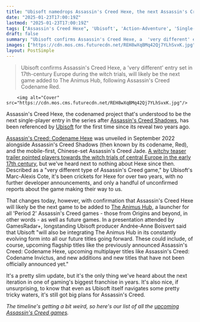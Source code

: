 ```yaml
---
title: "Ubisoft namedrops Assassin's Creed Hexe, the next Assassin's Creed game after Shadows, for the first time in more than 2 years as it reveals new launcher"
date: "2025-01-23T17:00:19Z"
lastmod: "2025-01-23T17:00:19Z"
tags: ["Assassin's Creed Hexe", 'Ubisoft', 'Action-Adventure', 'Single-Player', 'PC', 'Consoles']
draft: false
summary: "Ubisoft confirms Assassin's Creed Hexe, a  'very different' entry set in 17th-century Europe during the witch trials, will likely be the next game added to The Animus Hub,  following Assassin's Creed Codename Red. "
images: ["https://cdn.mos.cms.futurecdn.net/REH8wXqBMq42Qj7YLhSvxK.jpg"]
layout: PostSimple
---
```

> Ubisoft confirms Assassin's Creed Hexe, a  'very different' entry set in 17th-century Europe during the witch trials, will likely be the next game added to The Animus Hub,  following Assassin's Creed Codename Red. 


        <img alt="Cover" src="https://cdn.mos.cms.futurecdn.net/REH8wXqBMq42Qj7YLhSvxK.jpg"/>
        
Assassin's Creed Hexe, the codenamed project that's understood to be the next single-player entry in the series after [Assassin's Creed Shadows](https://www.gamesradar.com/assassins-creed-codename-red-guide/), has been referenced by [Ubisoft](https://www.gamesradar.com/tag/ubisoft/) for the first time since its reveal two years ago.

[Assassin's Creed: Codename Hexe](https://www.gamesradar.com/assassins-creed-codename-hexe-guide/) was unveiled in September 2022 alongside Assassin's Creed Shadows (then known by its codename, Red), and the mobile-first, Chinese-set Assassin's Creed Jade. [A witchy teaser trailer pointed players towards the witch trials of central Europe in the early 17th century](https://www.gamesradar.com/fans-think-theyve-already-discovered-the-setting-of-assassins-creed-hexe/), but we've heard next to nothing about Hexe since then. Described as a "very different type of Assassin's Creed game," by Ubisoft's Marc-Alexis Cote, it's been crickets for Hexe for over two years, with no further developer announcements, and only a handful of unconfirmed reports about the game making their way to us.

That changes today, however, with confirmation that Assassin's Creed Hexe will likely be the next game to be added to [The Animus Hub](https://www.gamesradar.com/assassins-creed-infinity-guide/), a launcher for all 'Period 2' Assassin's Creed games - those from Origins and beyond, in other words - as well as future games. In a presentation attended by GamesRadar+, longstanding Ubisoft producer Andrée-Anne Boisvert said that Ubisoft "will also be integrating The Animus Hub in its constantly evolving form into all our future titles going forward. These could include, of course, upcoming flagship titles like the previously announced Assassin's Creed: Codename Hexe, upcoming multiplayer titles like Assassin's Creed: Codename Invictus, and new additions and new titles that have not been officially announced yet."

It's a pretty slim update, but it's the only thing we've heard about the next iteration in one of gaming's biggest franchise in years. It's also nice, if unsurprising, to know that even as Ubisoft itself navigates some pretty tricky waters, it's still got big plans for Assassin's Creed.

*The timeline's getting a bit weird, so here's our list of all the *[<em>upcoming Assassin's Creed games</em>](https://www.gamesradar.com/upcoming-assassins-creed-games/)*.*
        